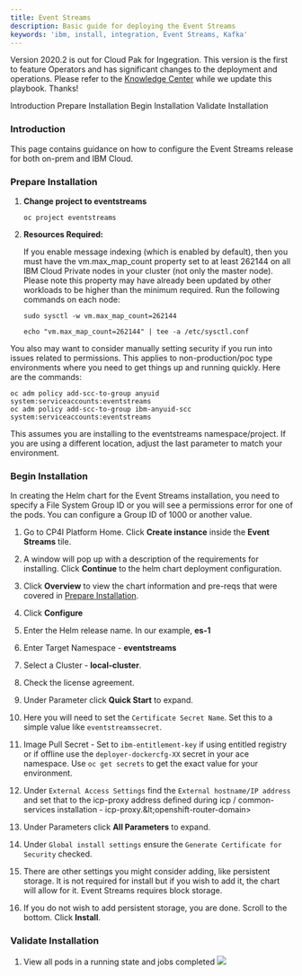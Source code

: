 ```yaml
---
title: Event Streams
description: Basic guide for deploying the Event Streams
keywords: 'ibm, install, integration, Event Streams, Kafka'
---
```


<InlineNotification>

Version 2020.2 is out for Cloud Pak for Ingegration.  This version is the first to feature Operators and has significant changes to the deployment and operations.  Please refer to the [Knowledge Center](https://www.ibm.com/support/knowledgecenter/en/SSGT7J_20.2/overview.html) while we update this playbook.  Thanks!

</InlineNotification>

<AnchorLinks>
  <AnchorLink>Introduction</AnchorLink>
  <AnchorLink>Prepare Installation</AnchorLink>
  <AnchorLink>Begin Installation</AnchorLink>
  <AnchorLink>Validate Installation</AnchorLink>
</AnchorLinks>

### **Introduction**
This page contains guidance on how to configure the Event Streams release
for both on-prem and IBM Cloud.

<ul>
</ul>

### **Prepare Installation**

1. **Change project to eventstreams**
   ```
   oc project eventstreams
   ```
2. **Resources Required:**

    If you enable message indexing (which is enabled by default), then
    you must have the vm.max_map_count property set to at least 262144 on
    all IBM Cloud Private nodes in your cluster (not only the master node).
    Please note this property may have already been updated by other
    workloads to be higher than the minimum required. Run the following
    commands on each node:

    ```
    sudo sysctl -w vm.max_map_count=262144

    echo "vm.max_map_count=262144" | tee -a /etc/sysctl.conf
    ```

You also may want to consider manually setting security if you run into
issues related to permissions.  This applies to non-production/poc type
environments where you need to get things up and running quickly.
Here are the commands:

```
oc adm policy add-scc-to-group anyuid system:serviceaccounts:eventstreams
oc adm policy add-scc-to-group ibm-anyuid-scc system:serviceaccounts:eventstreams
```
This assumes you are installing to the eventstreams namespace/project.
If you are using a different location, adjust the last parameter to match
your environment.

<ul>
</ul>

### **Begin Installation**

<InlineNotification>
In creating the Helm chart for the Event Streams installation, you need to
specify a File System Group ID or you will see a permissions error for one of the 
pods. You can configure a Group ID of 1000 or another value.
</InlineNotification>

1. Go to CP4I Platform Home. Click **Create instance** inside
the **Event Streams** tile.

1. A window will pop up with a description of the requirements for
installing. Click **Continue** to the helm chart deployment configuration.
2. Click **Overview** to view the chart information and pre-reqs that
were covered in [Prepare Installation](#prepare-installation).
3. Click **Configure**
4. Enter the Helm release name. In our example, **es-1**
5. Enter Target Namespace - **eventstreams**
6. Select a Cluster - **local-cluster**.
7. Check the license agreement.
8. Under Parameter click **Quick Start** to expand.
9. Here you will need to set the `Certificate Secret Name`.  Set this to a
simple value like `eventstreamssecret`.
10. Image Pull Secret - Set to `ibm-entitlement-key` if using entitled
registry or if offline use the `deployer-dockercfg-XX` secret in your ace
namespace.  Use `oc get secrets` to get the exact value for your
environment.
11. Under `External Access Settings` find the `External hostname/IP address` and set that to the icp-proxy address defined during icp / common-services installation - icp-proxy.\&lt;openshift-router-domain&gt;
8. Under Parameters click **All Parameters** to expand.
9. Under `Global install settings` ensure the `Generate Certificate for Security` checked.
10. There are other settings you might consider adding, like persistent
storage.  It is not required for install but if you wish to add it, the
chart will allow for it.  Event Streams requires block storage.
10. If you do not wish to add persistent storage, you are done.  Scroll to
the bottom. Click **Install**.

<ul>
</ul>

### **Validate Installation**
1. View all pods in a running state and jobs completed
   ![](/assets/img/integration/deploy-eventstreams/7.es-pods.png)
